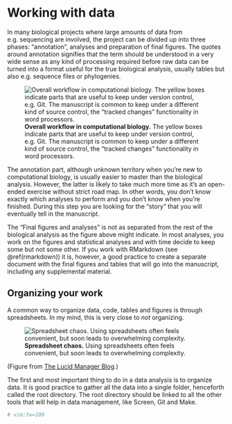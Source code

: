 # Working with data {#working-with-data}

In many biological projects where large amounts of data from e.g. sequencing are involved, the
project can be divided up into three phases: \index{annotation}"annotation",
\index{analyses}analyses and preparation of \index{final figures}final figures. The quotes around
annotation signifies that the term should be understood in a very wide sense as any kind of
processing required before raw data can be turned into a format useful for the true biological
analysis, usually tables but also e.g. sequence files or phylogenies.

![**Overall workflow in computational biology.** The yellow boxes indicate parts that are useful to
keep under version control, e.g. Git. The manuscript is common to keep under a different kind of
source control, the "tracked changes" functionality in word
processors.](img/computational_workflow.png)

The annotation part, although unknown territory when you're new to computational biology, is usually
easier to master than the biological analysis. However, the latter is likely to take much more time
as it's an open-ended exercise without strict road map. In other words, you don't know exactly which
analyses to perform and you don't know when you're finished. During this step you are looking for
the "story" that you will eventually tell in the manuscript.

The "Final figures and analyses" is not as separated from the rest of the biological analysis as the
figure above might indicate. In most analyses, you work on the figures and statistical analyses and
with time decide to keep some but not some other. If you work with RMarkdown (see \@ref(rmarkdown))
it is, however, a good practice to create a separate document with the final figures and tables that
will go into the manuscript, including any supplemental material.

## Organizing your work {#organizing-work}

A common way to organize data, code, tables and figures is through spreadsheets. In my mind, this is
very close to *not* organizing.

![**Spreadsheet chaos.** Using spreadsheets often feels convenient, but soon leads to overwhelming
complexity.](img/lucidmanager.20181211.SpreadsheetChaos.jpeg)

(Figure from [The Lucid Manager Blog](https://lucidmanager.org/spreadsheets-for-data-science/).)

The first and most important thing to do in a data analysis is to \index{organize data}organize
data. It is good practice to gather all the data into a single folder, henceforth called the
\index{root directory}root directory. The root directory should be linked to all the other tools
that will help in data management, like \index{Screen}Screen, \index{Git}Git and \index{Make}Make.

```r
# vim:tw=100
```
